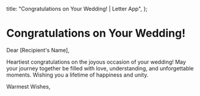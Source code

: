   title: "Congratulations on Your Wedding! | Letter App",
};

# Congratulations on Your Wedding!

Dear [Recipient's Name],

Heartiest congratulations on the joyous occasion of your wedding! May your journey together be filled with love, understanding, and unforgettable moments. Wishing you a lifetime of happiness and unity.

Warmest Wishes,
